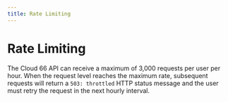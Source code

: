 ```yaml
---
title: Rate Limiting
---
```


# Rate Limiting

The Cloud 66 API can receive a maximum of 3,000 requests per user per hour. When the request level reaches the maximum rate, subsequent requests will return a `503: throttled` HTTP status message and the user must retry the request in the next hourly interval.